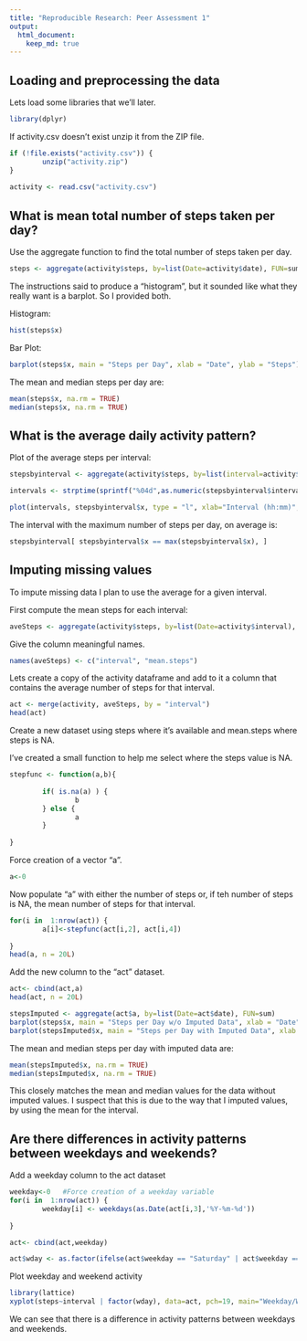 ```yaml
---
title: "Reproducible Research: Peer Assessment 1"
output: 
  html_document:
    keep_md: true
---
```



## Loading and preprocessing the data
Lets load some libraries that we'll later.

```r
library(dplyr)
```

If activity.csv doesn't exist unzip it from the ZIP file.  

```r
if (!file.exists("activity.csv")) {
        unzip("activity.zip")
}
 
activity <- read.csv("activity.csv")
```

## What is mean total number of steps taken per day?

Use the aggregate function to find the total number of steps taken per day.  

```r
steps <- aggregate(activity$steps, by=list(Date=activity$date), FUN=sum)
```

The instructions said to produce a "histogram", but it sounded like what they really want is a barplot.  So I provided both.  

Histogram:
```r
hist(steps$x)
```

Bar Plot:
```r
barplot(steps$x, main = "Steps per Day", xlab = "Date", ylab = "Steps")
```

The mean and median steps per day are:  

```r
mean(steps$x, na.rm = TRUE)
median(steps$x, na.rm = TRUE)
```


## What is the average daily activity pattern?

Plot of the average steps per interval:

```r
stepsbyinterval <- aggregate(activity$steps, by=list(interval=activity$interval), FUN=mean, na.rm = TRUE)

intervals <- strptime(sprintf("%04d",as.numeric(stepsbyinterval$interval)), format = "%H%M")

plot(intervals, stepsbyinterval$x, type = "l", xlab="Interval (hh:mm)", ylab="Steps per Interval")
```  

The interval with the maximum number of steps per day, on average is:

```r

stepsbyinterval[ stepsbyinterval$x == max(stepsbyinterval$x), ]

```


## Imputing missing values

To impute missing data I plan to use the average for a given interval.  

First compute the mean steps for each interval:

```r
aveSteps <- aggregate(activity$steps, by=list(Date=activity$interval), FUN=mean, na.rm=TRUE)
```

Give the column meaningful names.

```r
names(aveSteps) <- c("interval", "mean.steps")
```

Lets create a copy of the activity dataframe and add to it a column that contains the 
average number of steps for that interval.

```r
act <- merge(activity, aveSteps, by = "interval")
head(act)
```

Create a new dataset using steps where it's available and mean.steps where steps is NA.

I've created a small function to help me select where the steps value is NA.

```r
stepfunc <- function(a,b){
        
        if( is.na(a) ) {
                b
        } else {
                a
        }
        
} 
```

Force creation of a vector "a".
```r
a<-0
```

Now populate "a" with either the number of steps or, if teh number of steps is NA, the mean number of steps for that interval.
```r
for(i in  1:nrow(act)) {
        a[i]<-stepfunc(act[i,2], act[i,4])
        
}
head(a, n = 20L)
```

Add the new column to the "act" dataset.
```r
act<- cbind(act,a)
head(act, n = 20L)
```


```r
stepsImputed <- aggregate(act$a, by=list(Date=act$date), FUN=sum)
barplot(steps$x, main = "Steps per Day w/o Imputed Data", xlab = "Date", ylab = "Steps")
barplot(stepsImputed$x, main = "Steps per Day with Imputed Data", xlab = "Date", ylab = "Steps")

```

The mean and median steps per day with imputed data are:  

```r
mean(stepsImputed$x, na.rm = TRUE)
median(stepsImputed$x, na.rm = TRUE)
```

This closely matches the mean and median values for the data without imputed values.  I suspect that this is due to the way that I imputed values, by using the mean for the interval.


## Are there differences in activity patterns between weekdays and weekends?

Add a weekday column to the act dataset

```r
weekday<-0   #Force creation of a weekday variable 
for(i in  1:nrow(act)) {
        weekday[i] <- weekdays(as.Date(act[i,3],'%Y-%m-%d'))
        
}

act<- cbind(act,weekday)

act$wday <- as.factor(ifelse(act$weekday == "Saturday" | act$weekday == "Sunday","weekend", "weekday"))
```

Plot weekday and weekend activity

```r
library(lattice)
xyplot(steps~interval | factor(wday), data=act, pch=19, main="Weekday/Weekend Activity", xlab="Interval",  ylab="Number of Steps",layout=c(1,2),type="l")
```  

We can see that there is a difference in activity patterns between weekdays and weekends.





